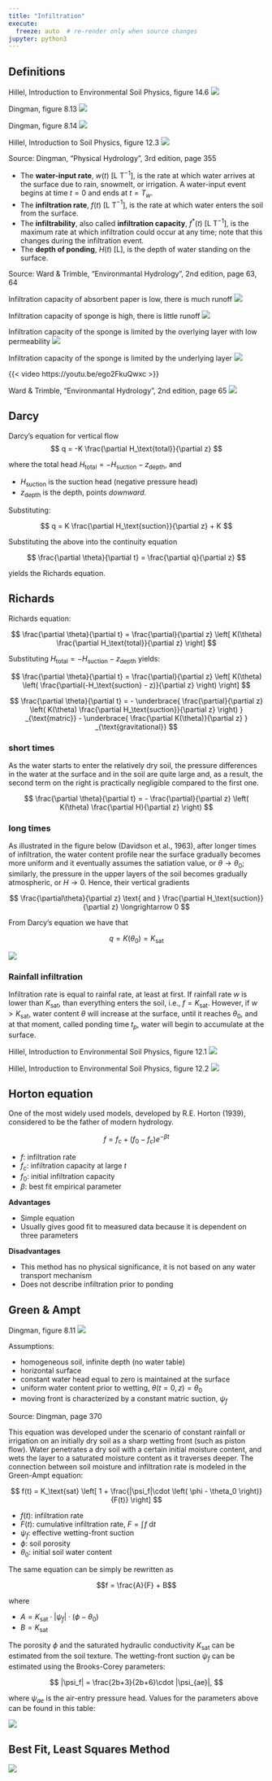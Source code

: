 ```yaml
---
title: "Infiltration"
execute:
  freeze: auto  # re-render only when source changes
jupyter: python3
---
```


## Definitions

Hillel, Introduction to Environmental Soil Physics, figure 14.6
![](/archive/figures/hillel-introduction-to-environmental-soil-physics-figure14.6.png)

Dingman, figure 8.13
![](/archive/figures/dingman-figure8.13.png)

Dingman, figure 8.14
![](/archive/figures/dingman-figure8.14.png)

Hillel, Introduction to Soil Physics, figure 12.3
![](/archive/figures/hillel_introduction_soil_physics_figure12.3.png)

Source: Dingman, "Physical Hydrology", 3rd edition, page 355

* The **water-input rate**, $w(t)$ [L T$^{-1}$], is the rate at which water arrives at the surface due to rain, snowmelt, or irrigation. A water-input event begins at time $t=0$ and ends at $t=T_w$.
* The **infiltration rate**, $f(t)$ [L T$^{-1}$], is the rate at which water enters the soil from the surface.
* The **infiltrability**, also called **infiltration capacity**, $f^*(t)$ [L T$^{-1}$], is the maximum rate at which infiltration could occur at any time; note that this changes during the infiltration event.
* The **depth of ponding**, $H(t)$ [L], is the depth of water standing on the surface.

Source: Ward & Trimble, "Environmantal Hydrology", 2nd edition, page 63, 64

Infiltration capacity of absorbent paper is low, there is much runoff
![](/archive/figures/ward_and_trimble_infiltration_capacity1.png)

Infiltration capacity of sponge is high, there is little runoff
![](/archive/figures/ward_and_trimble_infiltration_capacity2.png)

Infiltration capacity of the sponge is limited by the overlying layer with low permeability
![](/archive/figures/ward_and_trimble_infiltration_capacity3.png)

Infiltration capacity of the sponge is limited by the underlying layer
![](/archive/figures/ward_and_trimble_infiltration_capacity4.png)

{{< video https://youtu.be/ego2FkuQwxc >}}


Ward & Trimble, "Environmantal Hydrology", 2nd edition, page 65
![](/archive/figures/ward-and-trimble-figure3.17-page65.png)

## Darcy

Darcy's equation for vertical flow
$$
q = -K \frac{\partial H_\text{total}}{\partial z}
$$

where the total head $H_\text{total}=-H_\text{suction}-z_\text{depth}$, and

* $H_\text{suction}$ is the suction head (negative pressure head)
* $z_\text{depth}$ is the depth, points *downward*.

Substituting:

$$
q = K \frac{\partial H_\text{suction}}{\partial z} + K
$$

Substituting the above into the continuity equation

$$
\frac{\partial \theta}{\partial t} = \frac{\partial q}{\partial z}
$$

yields the Richards equation.

## Richards

Richards equation:

$$
\frac{\partial \theta}{\partial t} = \frac{\partial}{\partial z}
\left[
K(\theta)
\frac{\partial H_\text{total}}{\partial z}
\right]
$$

Substituting $H_\text{total}=-H_\text{suction}-z_\text{depth}$ yields:

$$
\frac{\partial \theta}{\partial t} = \frac{\partial}{\partial z}
\left[
K(\theta)
\left(
\frac{\partial(-H_\text{suction} - z)}{\partial z}
\right)
\right]
$$


$$
\frac{\partial \theta}{\partial t} =
-
\underbrace{
\frac{\partial}{\partial z}
\left(
K(\theta)
\frac{\partial H_\text{suction}}{\partial z}
\right)
}
_{\text{matric}}
-
\underbrace{
\frac{\partial K(\theta)}{\partial z}
}
_{\text{gravitational}}
$$

### short times

As the water starts to enter the relatively dry soil, the pressure differences in the water at the surface and in the soil are quite large and, as a result, the second term on the right is practically negligible compared to the first one.

$$
\frac{\partial \theta}{\partial t} =
-
\frac{\partial}{\partial z}
\left(
K(\theta)
\frac{\partial H}{\partial z}
\right)
$$

### long times

As illustrated in the figure below (Davidson et al., 1963), after longer times of infiltration, the water content profile near the surface gradually becomes more uniform and it eventually assumes the satiation value, or $\theta\rightarrow \theta_0$; similarly, the pressure in the upper layers of the soil becomes gradually atmospheric, or $H \rightarrow 0$. Hence, their vertical gradients
<!-- ∂ θ /∂ z and ∂ H /∂ z both approach -->

$$
\frac{\partial\theta}{\partial z} \text{ and } \frac{\partial H_\text{suction}}{\partial z} \longrightarrow 0
$$

From Darcy's equation we have that

$$
q = K(\theta_0) = K_\text{sat}
$$

![](/archive/figures/davidson-1963-figure19.png)

### Rainfall infiltration

Infiltration rate is equal to rainfal rate, at least at first.
If rainfall rate $w$ is lower than $K_\text{sat}$, than everything enters the soil, i.e., $f=K_\text{sat}$.
However, if $w>K_\text{sat}$, water content $\theta$ will increase at the surface, until it reaches $\theta_0$, and at that moment, called ponding time $t_p$,  water will begin to accumulate at the surface.

Hillel, Introduction to Environmental Soil Physics, figure 12.1
![](/archive/figures/hillel_introduction_soil_physics_figure12.1.png)

Hillel, Introduction to Environmental Soil Physics, figure 12.2
![](/archive/figures/hillel_introduction_soil_physics_figure12.2.png)

## Horton equation

One of the most widely used models, developed by R.E. Horton (1939), considered to be the father of modern hydrology.

$$
f = f_c+(f_0-f_c)e^{-\beta t}
$$

* $f$: infiltration rate
* $f_c$: infiltration capacity at large $t$
* $f_0$: initial infiltration capacity
* $\beta$: best fit empirical parameter

**Advantages**  

* Simple equation
* Usually gives good fit to measured data because it is dependent on three parameters

**Disadvantages**

* This method has no physical significance, it is not based on any water transport mechanism
* Does not describe infiltration prior to ponding

## Green & Ampt

Dingman, figure 8.11
![](/archive/figures/dingman-figure8.11.png)


Assumptions:

* homogeneous soil, infinite depth (no water table)
* horizontal surface
* constant water head equal to zero is maintained at the surface
* uniform water content prior to wetting, $\theta(t=0,z)=\theta_0$
* moving front is characterized by a constant matric suction, $\psi_f$


Source: Dingman, page 370

This equation was developed under the scenario of constant rainfall or irrigation on an initially dry soil as a sharp wetting front (such as piston flow). Water penetrates a dry soil with a certain initial moisture content, and wets the layer to a saturated moisture content as it traverses deeper. The connection between soil moisture and infiltration rate is modeled in the Green-Ampt equation:

$$
f(t) = K_\text{sat}
\left[
1 + \frac{|\psi_f|\cdot \left( \phi - \theta_0 \right)}{F(t)}
\right]
$$

* $f(t)$: infiltration rate
* $F(t)$: cumulative infiltration rate, $F=\int\! f \text{ d}t$
* $\psi_f$: effective wetting-front suction
* $\phi$: soil porosity
* $\theta_0$:  initial soil water content

The same equation can be simply be rewritten as

$$f = \frac{A}{F} + B$$

where

* $A = K_\text{sat}\cdot|\psi_f|\cdot \left( \phi - \theta_0 \right)$
* $B= K_\text{sat}$

The porosity $\phi$ and the saturated hydraulic conductivity $K_\text{sat}$ can be estimated from the soil texture. The wetting-front suction $\psi_f$ can be estimated using the Brooks-Corey parameters:
<!-- Dingman, page 371 -->

$$
|\psi_f| = \frac{2b+3}{2b+6}\cdot |\psi_{ae}|,
$$

where $\psi_{ae}$ is the air-entry pressure head.
Values for the parameters above can be found in this table:

![](/archive/figures/dingman_table7.4.png)

## Best Fit, Least Squares Method

![](https://yairmau.com/images/python_figures/least-squares.png)